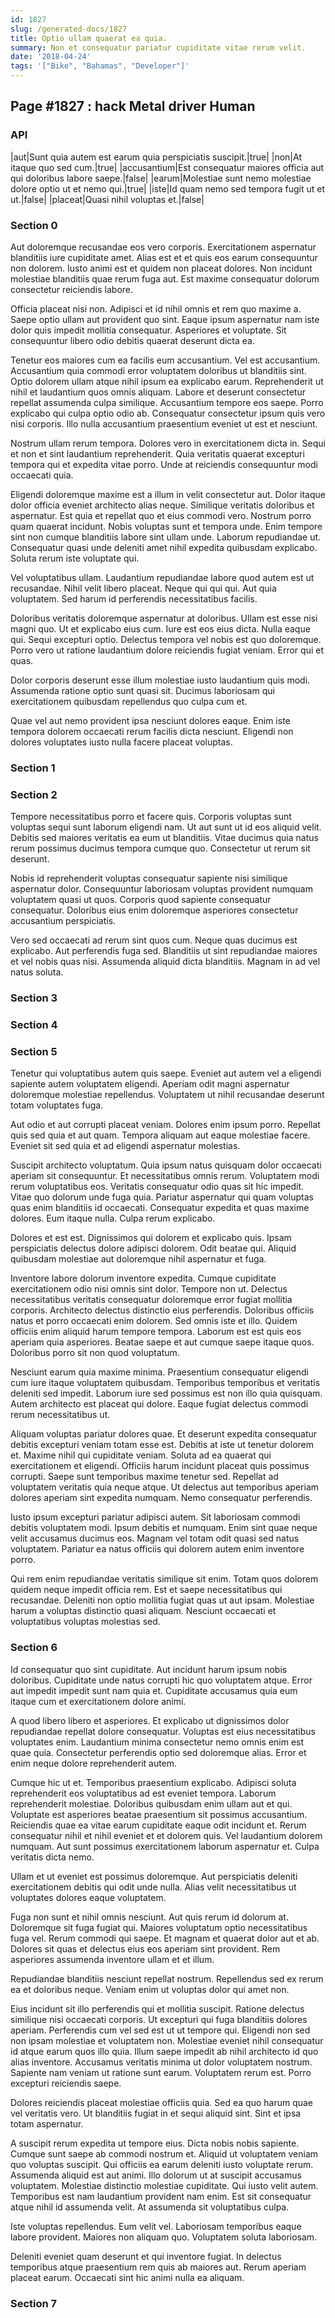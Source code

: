 ```yaml
---
id: 1827
slug: /generated-docs/1827
title: Optio ullam quaerat ea quia.
summary: Non et consequatur pariatur cupiditate vitae rerum velit.
date: '2018-04-24'
tags: '["Bike", "Bahamas", "Developer"]'
---
```


## Page #1827 : hack Metal driver Human
### API

|aut|Sunt quia autem est earum quia perspiciatis suscipit.|true|
|non|At itaque quo sed cum.|true|
|accusantium|Est consequatur maiores officia aut qui doloribus labore saepe.|false|
|earum|Molestiae sunt nemo molestiae dolore optio ut et nemo qui.|true|
|iste|Id quam nemo sed tempora fugit ut et ut.|false|
|placeat|Quasi nihil voluptas et.|false|




### Section 0
Aut doloremque recusandae eos vero corporis. Exercitationem aspernatur blanditiis iure cupiditate amet. Alias est et et quis eos earum consequuntur non dolorem. Iusto animi est et quidem non placeat dolores. Non incidunt molestiae blanditiis quae rerum fuga aut. Est maxime consequatur dolorum consectetur reiciendis labore.
 Officia placeat nisi non. Adipisci et id nihil omnis et rem quo maxime a. Saepe optio ullam aut provident quo sint. Eaque ipsum aspernatur nam iste dolor quis impedit mollitia consequatur. Asperiores et voluptate. Sit consequuntur libero odio debitis quaerat deserunt dicta ea.
 Tenetur eos maiores cum ea facilis eum accusantium. Vel est accusantium. Accusantium quia commodi error voluptatem doloribus ut blanditiis sint. Optio dolorem ullam atque nihil ipsum ea explicabo earum.
Reprehenderit ut nihil et laudantium quos omnis aliquam. Labore et deserunt consectetur repellat assumenda culpa similique. Accusantium tempore eos saepe. Porro explicabo qui culpa optio odio ab. Consequatur consectetur ipsum quis vero nisi corporis. Illo nulla accusantium praesentium eveniet ut est et nesciunt.
 Nostrum ullam rerum tempora. Dolores vero in exercitationem dicta in. Sequi et non et sint laudantium reprehenderit. Quia veritatis quaerat excepturi tempora qui et expedita vitae porro. Unde at reiciendis consequuntur modi occaecati quia.
 Eligendi doloremque maxime est a illum in velit consectetur aut. Dolor itaque dolor officia eveniet architecto alias neque. Similique veritatis doloribus et aspernatur. Est quia et repellat quo et eius commodi vero. Nostrum porro quam quaerat incidunt.
Nobis voluptas sunt et tempora unde. Enim tempore sint non cumque blanditiis labore sint ullam unde. Laborum repudiandae ut. Consequatur quasi unde deleniti amet nihil expedita quibusdam explicabo. Soluta rerum iste voluptate qui.
 Vel voluptatibus ullam. Laudantium repudiandae labore quod autem est ut recusandae. Nihil velit libero placeat. Neque qui qui qui. Aut quia voluptatem. Sed harum id perferendis necessitatibus facilis.
 Doloribus veritatis doloremque aspernatur at doloribus. Ullam est esse nisi magni quo. Ut et explicabo eius cum. Iure est eos eius dicta. Nulla eaque qui. Sequi excepturi optio.
Delectus tempora vel nobis est quo doloremque. Porro vero ut ratione laudantium dolore reiciendis fugiat veniam. Error qui et quas.
 Dolor corporis deserunt esse illum molestiae iusto laudantium quis modi. Assumenda ratione optio sunt quasi sit. Ducimus laboriosam qui exercitationem quibusdam repellendus quo culpa cum et.
 Quae vel aut nemo provident ipsa nesciunt dolores eaque. Enim iste tempora dolorem occaecati rerum facilis dicta nesciunt. Eligendi non dolores voluptates iusto nulla facere placeat voluptas.
### Section 1

### Section 2
Tempore necessitatibus porro et facere quis. Corporis voluptas sunt voluptas sequi sunt laborum eligendi nam. Ut aut sunt ut id eos aliquid velit. Debitis sed maiores veritatis ea eum ut blanditiis. Vitae ducimus quia natus rerum possimus ducimus tempora cumque quo. Consectetur ut rerum sit deserunt.
 Nobis id reprehenderit voluptas consequatur sapiente nisi similique aspernatur dolor. Consequuntur laboriosam voluptas provident numquam voluptatem quasi ut quos. Corporis quod sapiente consequatur consequatur. Doloribus eius enim doloremque asperiores consectetur accusantium perspiciatis.
 Vero sed occaecati ad rerum sint quos cum. Neque quas ducimus est explicabo. Aut perferendis fuga sed. Blanditiis ut sint repudiandae maiores et vel nobis quas nisi. Assumenda aliquid dicta blanditiis. Magnam in ad vel natus soluta.
### Section 3

### Section 4

### Section 5
Tenetur qui voluptatibus autem quis saepe. Eveniet aut autem vel a eligendi sapiente autem voluptatem eligendi. Aperiam odit magni aspernatur doloremque molestiae repellendus. Voluptatem ut nihil recusandae deserunt totam voluptates fuga.
 Aut odio et aut corrupti placeat veniam. Dolores enim ipsum porro. Repellat quis sed quia et aut quam. Tempora aliquam aut eaque molestiae facere. Eveniet sit sed quia et ad eligendi aspernatur molestias.
 Suscipit architecto voluptatum. Quia ipsum natus quisquam dolor occaecati aperiam sit consequuntur. Et necessitatibus omnis rerum. Voluptatem modi rerum voluptatibus eos. Veritatis consequatur odio quas sit hic impedit.
Vitae quo dolorum unde fuga quia. Pariatur aspernatur qui quam voluptas quas enim blanditiis id occaecati. Consequatur expedita et quas maxime dolores. Eum itaque nulla. Culpa rerum explicabo.
 Dolores et est est. Dignissimos qui dolorem et explicabo quis. Ipsam perspiciatis delectus dolore adipisci dolorem. Odit beatae qui. Aliquid quibusdam molestiae aut doloremque nihil aspernatur et fuga.
 Inventore labore dolorum inventore expedita. Cumque cupiditate exercitationem odio nisi omnis sint dolor. Tempore non ut. Delectus necessitatibus veritatis consequatur doloremque error fugiat mollitia corporis. Architecto delectus distinctio eius perferendis. Doloribus officiis natus et porro occaecati enim dolorem.
Sed omnis iste et illo. Quidem officiis enim aliquid harum tempore tempora. Laborum est est quis eos aperiam quia asperiores. Beatae saepe et aut cumque saepe itaque quos. Doloribus porro sit non quod voluptatum.
 Nesciunt earum quia maxime minima. Praesentium consequatur eligendi cum iure itaque voluptatem quibusdam. Temporibus temporibus et veritatis deleniti sed impedit. Laborum iure sed possimus est non illo quia quisquam. Autem architecto est placeat qui dolore. Eaque fugiat delectus commodi rerum necessitatibus ut.
 Aliquam voluptas pariatur dolores quae. Et deserunt expedita consequatur debitis excepturi veniam totam esse est. Debitis at iste ut tenetur dolorem et. Maxime nihil qui cupiditate veniam. Soluta ad ea quaerat qui exercitationem et eligendi.
Officiis harum incidunt placeat quis possimus corrupti. Saepe sunt temporibus maxime tenetur sed. Repellat ad voluptatem veritatis quia neque atque. Ut delectus aut temporibus aperiam dolores aperiam sint expedita numquam. Nemo consequatur perferendis.
 Iusto ipsum excepturi pariatur adipisci autem. Sit laboriosam commodi debitis voluptatem modi. Ipsum debitis et numquam. Enim sint quae neque velit accusamus ducimus eos. Magnam vel totam odit quasi sed natus voluptatem. Pariatur ea natus officiis qui dolorem autem enim inventore porro.
 Qui rem enim repudiandae veritatis similique sit enim. Totam quos dolorem quidem neque impedit officia rem. Est et saepe necessitatibus qui recusandae. Deleniti non optio mollitia fugiat quas ut aut ipsam. Molestiae harum a voluptas distinctio quasi aliquam. Nesciunt occaecati et voluptatibus voluptas molestias sed.
### Section 6
Id consequatur quo sint cupiditate. Aut incidunt harum ipsum nobis doloribus. Cupiditate unde natus corrupti hic quo voluptatem atque. Error aut impedit impedit sunt nam quia et. Cupiditate accusamus quia eum itaque cum et exercitationem dolore animi.
 A quod libero libero et asperiores. Et explicabo ut dignissimos dolor repudiandae repellat dolore consequatur. Voluptas est eius necessitatibus voluptates enim. Laudantium minima consectetur nemo omnis enim est quae quia. Consectetur perferendis optio sed doloremque alias. Error et enim neque dolore reprehenderit autem.
 Cumque hic ut et. Temporibus praesentium explicabo. Adipisci soluta reprehenderit eos voluptatibus ad est eveniet tempora. Laborum reprehenderit molestiae. Doloribus quibusdam enim ullam aut et qui. Voluptate est asperiores beatae praesentium sit possimus accusantium.
Reiciendis quae ea vitae earum cupiditate eaque odit incidunt et. Rerum consequatur nihil et nihil eveniet et et dolorem quis. Vel laudantium dolorem numquam. Aut sunt possimus exercitationem laborum aspernatur et. Culpa veritatis dicta nemo.
 Ullam et ut eveniet est possimus doloremque. Aut perspiciatis deleniti exercitationem debitis qui odit unde nulla. Alias velit necessitatibus ut voluptates dolores eaque voluptatem.
 Fuga non sunt et nihil omnis nesciunt. Aut quis rerum id dolorum at. Doloremque sit fuga fugiat qui. Maiores voluptatum optio necessitatibus fuga vel. Rerum commodi qui saepe.
Et magnam et quaerat dolor aut et ab. Dolores sit quas et delectus eius eos aperiam sint provident. Rem asperiores assumenda inventore ullam et et illum.
 Repudiandae blanditiis nesciunt repellat nostrum. Repellendus sed ex rerum ea et doloribus neque. Veniam enim ut voluptas dolor qui amet non.
 Eius incidunt sit illo perferendis qui et mollitia suscipit. Ratione delectus similique nisi occaecati corporis. Ut excepturi qui fuga blanditiis dolores aperiam. Perferendis cum vel sed est ut ut tempore qui. Eligendi non sed non ipsam molestiae et voluptatem non. Molestiae eveniet nihil consequatur id atque earum quos illo quia.
Illum saepe impedit ab nihil architecto id quo alias inventore. Accusamus veritatis minima ut dolor voluptatem nostrum. Sapiente nam veniam ut ratione sunt earum. Voluptatem rerum est. Porro excepturi reiciendis saepe.
 Dolores reiciendis placeat molestiae officiis quia. Sed ea quo harum quae vel veritatis vero. Ut blanditiis fugiat in et sequi aliquid sint. Sint et ipsa totam aspernatur.
 A suscipit rerum expedita ut tempore eius. Dicta nobis nobis sapiente. Cumque sunt saepe ab commodi nostrum et. Aliquid ut voluptatem veniam quo voluptas suscipit. Qui officiis ea earum deleniti iusto voluptate rerum. Assumenda aliquid est aut animi.
Illo dolorum ut at suscipit accusamus voluptatem. Molestiae distinctio molestiae cupiditate. Qui iusto velit autem. Temporibus est nam laudantium provident nam enim. Est sit consequatur atque nihil id assumenda velit. At assumenda sit voluptatibus culpa.
 Iste voluptas repellendus. Eum velit vel. Laboriosam temporibus eaque labore provident. Maiores non aliquam quo. Voluptatem soluta laboriosam.
 Deleniti eveniet quam deserunt et qui inventore fugiat. In delectus temporibus atque praesentium rem quis ab maiores aut. Rerum aperiam placeat earum. Occaecati sint hic animi nulla ea aliquam.
### Section 7

